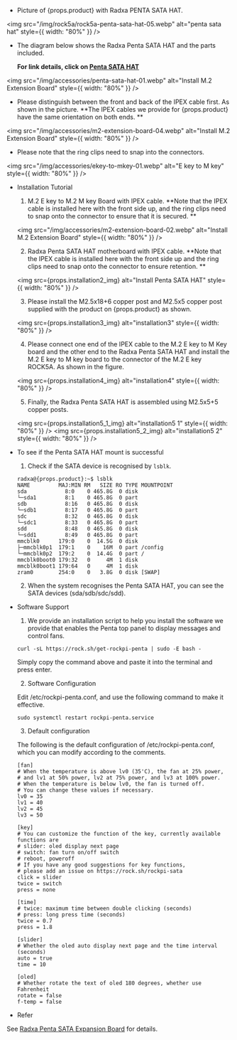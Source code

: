 - Picture of {props.product} with Radxa PENTA SATA HAT.

<img
  src="/img/rock5a/rock5a-penta-sata-hat-05.webp"
  alt="penta sata hat"
  style={{ width: "80%" }}
/>

- The diagram below shows the Radxa Penta SATA HAT and the parts included.

  **For link details, click on [Penta SATA HAT](/accessories/penta-sata-hat)**

<img
  src="/img/accessories/penta-sata-hat-01.webp"
  alt="Install M.2 Extension Board"
  style={{ width: "80%" }}
/>

- Please distinguish between the front and back of the IPEX cable first. As shown in the picture. **The IPEX cables we provide for {props.product} have the same orientation on both ends. **

<img
  src="/img/accessories/m2-extension-board-04.webp"
  alt="Install M.2 Extension Board"
  style={{ width: "80%" }}
/>

- Please note that the ring clips need to snap into the connectors.

<img
  src="/img/accessories/ekey-to-mkey-01.webp"
  alt="E key to M key"
  style={{ width: "80%" }}
/>

- Installation Tutorial

  1. M.2 E key to M.2 M key Board with IPEX cable. **Note that the IPEX cable is installed here with the front side up, and the ring clips need to snap onto the connector to ensure that it is secured. **

  <img
    src="/img/accessories/m2-extension-board-02.webp"
    alt="Install M.2 Extension Board"
    style={{ width: "80%" }}
  />

  2. Radxa Penta SATA HAT motherboard with IPEX cable. **Note that the IPEX cable is installed here with the front side up and the ring clips need to snap onto the connector to ensure retention. **

  <img
    src={props.installation2_img}
    alt="Install Penta SATA HAT"
    style={{ width: "80%" }}
  />

  3. Please install the M2.5x18+6 copper post and M2.5x5 copper post supplied with the product on {props.product} as shown.

  <img
    src={props.installation3_img}
    alt="installation3"
    style={{ width: "80%" }}
  />

  4. Please connect one end of the IPEX cable to the M.2 E key to M Key board and the other end to the Radxa Penta SATA HAT and install the M.2 E key to M key board to the connector of the M.2 E key ROCK5A. As shown in the figure.

  <img
    src={props.installation4_img}
    alt="installation4"
    style={{ width: "80%" }}
  />

  5. Finally, the Radxa Penta SATA HAT is assembled using M2.5x5+5 copper posts.

  <img
    src={props.installation5_1_img}
    alt="installation5 1"
    style={{ width: "80%" }}
  />
  <img
    src={props.installation5_2_img}
    alt="installation5 2"
    style={{ width: "80%" }}
  />

- To see if the Penta SATA HAT mount is successful

  1. Check if the SATA device is recognised by `lsblk`.

  ```
  radxa@{props.product}:~$ lsblk
  NAME         MAJ:MIN RM   SIZE RO TYPE MOUNTPOINT
  sda            8:0    0 465.8G  0 disk
  └─sda1         8:1    0 465.8G  0 part
  sdb            8:16   0 465.8G  0 disk
  └─sdb1         8:17   0 465.8G  0 part
  sdc            8:32   0 465.8G  0 disk
  └─sdc1         8:33   0 465.8G  0 part
  sdd            8:48   0 465.8G  0 disk
  └─sdd1         8:49   0 465.8G  0 part
  mmcblk0      179:0    0  14.5G  0 disk
  ├─mmcblk0p1  179:1    0    16M  0 part /config
  └─mmcblk0p2  179:2    0  14.4G  0 part /
  mmcblk0boot0 179:32   0     4M  1 disk
  mmcblk0boot1 179:64   0     4M  1 disk
  zram0        254:0    0   3.8G  0 disk [SWAP]
  ```

  2. When the system recognises the Penta SATA HAT, you can see the SATA devices (sda/sdb/sdc/sdd).

- Software Support

  1. We provide an installation script to help you install the software we provide that enables the Penta top panel to display messages and control fans.

  ```
  curl -sL https://rock.sh/get-rockpi-penta | sudo -E bash -
  ```

  Simply copy the command above and paste it into the terminal and press enter.

  2. Software Configuration

  Edit /etc/rockpi-penta.conf, and use the following command to make it effective.

  ```
  sudo systemctl restart rockpi-penta.service
  ```

  3. Default configuration

  The following is the default configuration of /etc/rockpi-penta.conf, which you can modify according to the comments.

  ```
  [fan]
  # When the temperature is above lv0 (35'C), the fan at 25% power,
  # and lv1 at 50% power, lv2 at 75% power, and lv3 at 100% power.
  # When the temperature is below lv0, the fan is turned off.
  # You can change these values if necessary.
  lv0 = 35
  lv1 = 40
  lv2 = 45
  lv3 = 50

  [key]
  # You can customize the function of the key, currently available functions are
  # slider: oled display next page
  # switch: fan turn on/off switch
  # reboot, poweroff
  # If you have any good suggestions for key functions,
  # please add an issue on https://rock.sh/rockpi-sata
  click = slider
  twice = switch
  press = none

  [time]
  # twice: maximum time between double clicking (seconds)
  # press: long press time (seconds)
  twice = 0.7
  press = 1.8

  [slider]
  # Whether the oled auto display next page and the time interval (seconds)
  auto = true
  time = 10

  [oled]
  # Whether rotate the text of oled 180 degrees, whether use Fahrenheit
  rotate = false
  f-temp = false
  ```

- Refer

See [Radxa Penta SATA Expansion Board](/accessories/penta-sata-hat/the-penta-sata-hat) for details.
